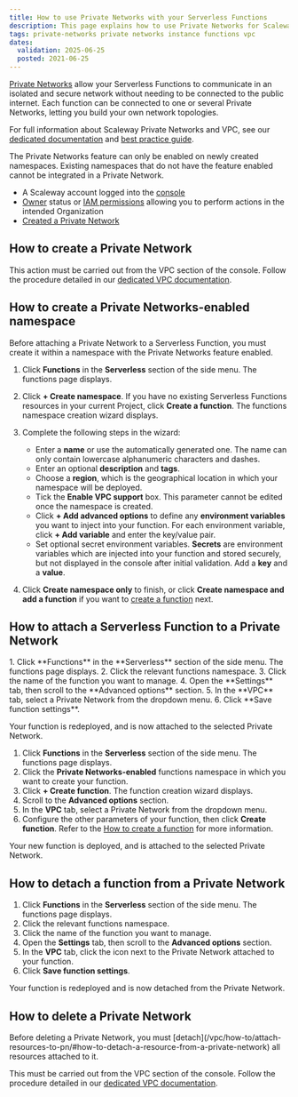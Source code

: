 ```yaml
---
title: How to use Private Networks with your Serverless Functions
description: This page explains how to use Private Networks for Scaleway Serverless Functions
tags: private-networks private networks instance functions vpc
dates:
  validation: 2025-06-25
  posted: 2021-06-25
---
```



[Private Networks](/serverless-functions/concepts/#private-networks) allow your Serverless Functions to communicate in an isolated and secure network without needing to be connected to the public internet. Each function can be connected to one or several Private Networks, letting you build your own network topologies.

For full information about Scaleway Private Networks and VPC, see our [dedicated documentation](/vpc/) and [best practice guide](/vpc/reference-content/getting-most-private-networks/).

<Message type="important">
The Private Networks feature can only be enabled on newly created namespaces. Existing namespaces that do not have the feature enabled cannot be integrated in a Private Network.
</Message>

<Requirements />

- A Scaleway account logged into the [console](https://console.scaleway.com)
- [Owner](/iam/concepts/#owner) status or [IAM permissions](/iam/concepts/#permission) allowing you to perform actions in the intended Organization
- [Created a Private Network](/vpc/how-to/create-private-network/)


## How to create a Private Network

This action must be carried out from the VPC section of the console. Follow the procedure detailed in our [dedicated VPC documentation](/vpc/how-to/create-private-network/).

## How to create a Private Networks-enabled namespace

Before attaching a Private Network to a Serverless Function, you must create it within a namespace with the Private Networks feature enabled.

1. Click **Functions** in the **Serverless** section of the side menu. The functions page displays.

2. Click **+ Create namespace**. If you have no existing Serverless Functions resources in your current Project, click **Create a function**. The functions namespace creation wizard displays.

3. Complete the following steps in the wizard:
    - Enter a **name** or use the automatically generated one. The name can only contain lowercase alphanumeric characters and dashes.
    - Enter an optional **description** and **tags**.
    - Choose a **region**, which is the geographical location in which your namespace will be deployed.
    - Tick the **Enable VPC support** box. This parameter cannot be edited once the namespace is created.
    - Click **+ Add advanced options** to define any **environment variables** you want to inject into your function. For each environment variable, click **+ Add variable** and enter the key/value pair.
    - Set optional secret environment variables. **Secrets** are environment variables which are injected into your function and stored securely, but not displayed in the console after initial validation. Add a **key** and a **value**.
4. Click **Create namespace only** to finish, or click **Create namespace and add a function** if you want to [create a function](/serverless-functions/how-to/create-a-function/) next.

## How to attach a Serverless Function to a Private Network

<Tabs id="private-network-functions">
  <TabsTab label="Existing function">
  1. Click **Functions** in the **Serverless** section of the side menu. The functions page displays.
  2. Click the relevant functions namespace.
  3. Click the name of the function you want to manage.
  4. Open the **Settings** tab, then scroll to the **Advanced options** section.
  5. In the **VPC** tab, select a Private Network from the dropdown menu.
  6. Click **Save function settings**.
  
  Your function is redeployed, and is now attached to the selected Private Network.
</TabsTab>
<TabsTab label="New function">
  1. Click **Functions** in the **Serverless** section of the side menu. The functions page displays.
  2. Click the **Private Networks-enabled** functions namespace in which you want to create your function.
  3. Click **+ Create function**. The function creation wizard displays.
  4. Scroll to the **Advanced options** section.
  5. In the **VPC** tab, select a Private Network from the dropdown menu.
  6. Configure the other parameters of your function, then click **Create function**. Refer to the [How to create a function](/serverless-functions/how-to/create-a-function/) for more information.

  Your new function is deployed, and is attached to the selected Private Network.
  </TabsTab>
</Tabs>

## How to detach a function from a Private Network

1. Click **Functions** in the **Serverless** section of the side menu. The functions page displays.
2. Click the relevant functions namespace.
3. Click the name of the function you want to manage.
4. Open the **Settings** tab, then scroll to the **Advanced options** section.
5. In the **VPC** tab, click the <Icon name="unlink" /> icon next to the Private Network attached to your function.
6. Click **Save function settings**.

Your function is redeployed and is now detached from the Private Network.

## How to delete a Private Network

<Message type="note">
  Before deleting a Private Network, you must [detach](/vpc/how-to/attach-resources-to-pn/#how-to-detach-a-resource-from-a-private-network) all resources attached to it.
</Message>

This must be carried out from the VPC section of the console. Follow the procedure detailed in our [dedicated VPC documentation](/vpc/how-to/delete-private-network/).